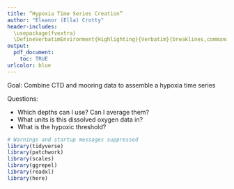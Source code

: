 ```yaml
---
title: “Hypoxia Time Series Creation”
author: "Eleanor (Ella) Crotty"
header-includes:
  \usepackage{fvextra}
  \DefineVerbatimEnvironment{Highlighting}{Verbatim}{breaklines,commandchars=\\\{\}}
output:
  pdf_document:
    toc: TRUE
urlcolor: blue
---
```


Goal: Combine CTD and mooring data to assemble a hypoxia time series

Questions:

- Which depths can I use? Can I average them?
- What units is this dissolved oxygen data in?
- What is the hypoxic threshold? 

```r
# Warnings and startup messages suppressed
library(tidyverse)
library(patchwork)
library(scales)
library(ggrepel)
library(readxl)
library(here)
```

```r

```

